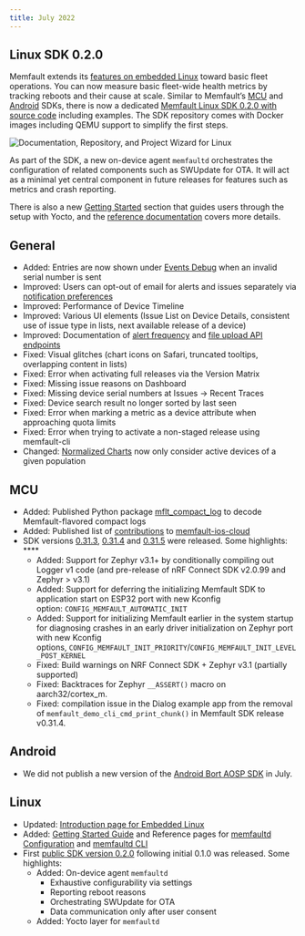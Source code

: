 ```yaml
---
title: July 2022
---
```


## Linux SDK 0.2.0

Memfault extends its [features on embedded Linux](/docs/linux/introduction)
toward basic fleet operations. You can now measure basic fleet-wide health
metrics by tracking reboots and their cause at scale. Similar to Memfault’s
[MCU](/docs/mcu/introduction) and [Android](/docs/android/introduction) SDKs,
there is now a dedicated
[Memfault Linux SDK 0.2.0 with source code](https://github.com/memfault/memfault-linux-sdk)
including examples. The SDK repository comes with Docker images including QEMU
support to simplify the first steps.

![Documentation, Repository, and Project Wizard for Linux](/img/blog/2022-07-31-Linux-SDK.png)

As part of the SDK, a new on-device agent `memfaultd` orchestrates the
configuration of related components such as SWUpdate for OTA. It will act as a
minimal yet central component in future releases for features such as metrics
and crash reporting.

There is also a new [Getting Started](/docs/linux/linux-getting-started-guide)
section that guides users through the setup with Yocto, and the
[reference documentation](/docs/linux/reference-memfaultd-configuration) covers
more details.

<!-- truncate -->

## General

- Added: Entries are now shown under
  [Events Debug](https://app.memfault.com/organizations/-/projects/-/events)
  when an invalid serial number is sent
- Improved: Users can opt-out of email for alerts and issues separately via
  [notification preferences](https://app.memfault.com/organizations/-/projects/-/settings)
- Improved: Performance of Device Timeline
- Improved: Various UI elements (Issue List on Device Details, consistent use of
  issue type in lists, next available release of a device)
- Improved: Documentation of
  [alert frequency](/docs/platform/alerts/#notification-frequency) and
  [file upload API endpoints](https://api-docs.memfault.com/#2d08c7d6-fc5e-4fc7-ac77-9d72e58ba7aa)
- Fixed: Visual glitches (chart icons on Safari, truncated tooltips, overlapping
  content in lists)
- Fixed: Error when activating full releases via the Version Matrix
- Fixed: Missing issue reasons on Dashboard
- Fixed: Missing device serial numbers at Issues → Recent Traces
- Fixed: Device search result no longer sorted by last seen
- Fixed: Error when marking a metric as a device attribute when approaching
  quota limits
- Fixed: Error when trying to activate a non-staged release using memfault-cli
- Changed: [Normalized Charts](/docs/platform/charts#chart-normalization) now
  only consider active devices of a given population

## MCU

- Added: Published Python package
  [mflt_compact_log](https://pypi.org/project/mflt-compact-log/) to decode
  Memfault-flavored compact logs
- Added: Published list of
  [contributions](https://github.com/memfault/memfault-ios-cloud/pull/1/files)
  to [memfault-ios-cloud](https://github.com/memfault/memfault-ios-cloud)
- SDK versions
  [0.31.3](https://github.com/memfault/memfault-firmware-sdk/blob/master/CHANGES.md#changes-between-memfault-sdk-0313-and-sdk-0312---july-8-2022),
  [0.31.4](https://github.com/memfault/memfault-firmware-sdk/blob/master/CHANGES.md#changes-between-memfault-sdk-0314-and-sdk-0313---july-19-2022)
  and
  [0.31.5](https://github.com/memfault/memfault-firmware-sdk/blob/master/CHANGES.md#changes-between-memfault-sdk-0315-and-sdk-0314---july-22-2022)
  were released. Some highlights: \*\*\*\*
  - Added: Support for Zephyr v3.1+ by conditionally compiling out Logger v1
    code (and pre-release of nRF Connect SDK v2.0.99 and Zephyr > v3.1)
  - Added: Support for deferring the initializing Memfault SDK to application
    start on ESP32 port with new Kconfig
    option: `CONFIG_MEMFAULT_AUTOMATIC_INIT`
  - Added: Support for initializing Memfault earlier in the system startup for
    diagnosing crashes in an early driver initialization on Zephyr port with new
    Kconfig
    options, `CONFIG_MEMFAULT_INIT_PRIORITY`/`CONFIG_MEMFAULT_INIT_LEVEL_POST_KERNEL`
  - Fixed: Build warnings on NRF Connect SDK + Zephyr v3.1 (partially supported)
  - Fixed: Backtraces for Zephyr `__ASSERT()` macro on aarch32/cortex_m.
  - Fixed: compilation issue in the Dialog example app from the removal
    of `memfault_demo_cli_cmd_print_chunk()` in Memfault SDK release v0.31.4.

## Android

- We did not publish a new version of the
  [Android Bort AOSP SDK](https://github.com/memfault/bort) in July.

## Linux

- Updated: [Introduction page for Embedded Linux](/docs/linux/introduction)
- Added: [Getting Started Guide](/docs/linux/linux-getting-started-guide) and
  Reference pages for
  [memfaultd Configuration](/docs/linux/reference-memfaultd-configuration/) and
  [memfaultd CLI](/docs/linux/reference-memfaultd-cli)
- First
  [public SDK version 0.2.0](https://github.com/memfault/memfault-linux-sdk/blob/main/CHANGELOG.md)
  following initial 0.1.0 was released. Some highlights:
  - Added: On-device agent `memfaultd`
    - Exhaustive configurability via settings
    - Reporting reboot reasons
    - Orchestrating SWUpdate for OTA
    - Data communication only after user consent
  - Added: Yocto layer for `memfaultd`
